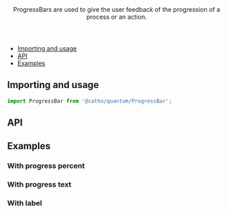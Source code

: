 

<Meta title="Loaders/ProgressBar" component={ProgressBar} />

<Header title="ProgressBar">
    ProgressBars are used to give the user feedback of the progression of a process or an action.
</Header>

- [Importing and usage](#importing)
- [API](#api)
- [Examples](#examples)

## <a id="importing"></a>Importing and usage

```js
import ProgressBar from '@catho/quantum/ProgressBar';
```

<Canvas>
  <Story story={Default}/>
</Canvas>

## <a id="api"></a>API

<ArgsTable of={ProgressBar} />

## <a id="examples"></a>Examples

### With progress percent

<Canvas>
  <Story story={WithProgressPercent}/>
</Canvas>

### With progress text

<Canvas>
  <Story story={WithProgressText}/>
</Canvas>


### With label

<Canvas>
  <Story story={WithLabel}/>
</Canvas>
